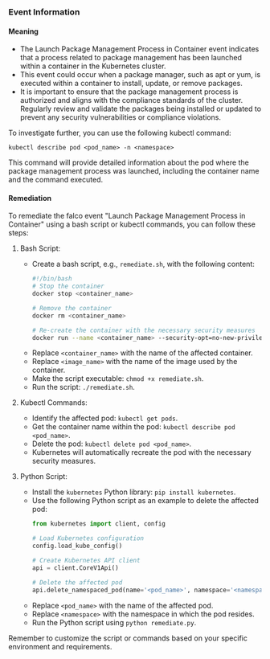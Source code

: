 
### Event Information

#### Meaning

- The Launch Package Management Process in Container event indicates that a process related to package management has been launched within a container in the Kubernetes cluster.
- This event could occur when a package manager, such as apt or yum, is executed within a container to install, update, or remove packages.
- It is important to ensure that the package management process is authorized and aligns with the compliance standards of the cluster. Regularly review and validate the packages being installed or updated to prevent any security vulnerabilities or compliance violations.

To investigate further, you can use the following kubectl command:
```
kubectl describe pod <pod_name> -n <namespace>
```
This command will provide detailed information about the pod where the package management process was launched, including the container name and the command executed.

#### Remediation

To remediate the falco event "Launch Package Management Process in Container" using a bash script or kubectl commands, you can follow these steps:

1. Bash Script:
   - Create a bash script, e.g., `remediate.sh`, with the following content:
     ```bash
     #!/bin/bash
     # Stop the container
     docker stop <container_name>

     # Remove the container
     docker rm <container_name>

     # Re-create the container with the necessary security measures
     docker run --name <container_name> --security-opt=no-new-privileges --cap-drop=ALL <image_name>
     ```
   - Replace `<container_name>` with the name of the affected container.
   - Replace `<image_name>` with the name of the image used by the container.
   - Make the script executable: `chmod +x remediate.sh`.
   - Run the script: `./remediate.sh`.

2. Kubectl Commands:
   - Identify the affected pod: `kubectl get pods`.
   - Get the container name within the pod: `kubectl describe pod <pod_name>`.
   - Delete the pod: `kubectl delete pod <pod_name>`.
   - Kubernetes will automatically recreate the pod with the necessary security measures.

3. Python Script:
   - Install the `kubernetes` Python library: `pip install kubernetes`.
   - Use the following Python script as an example to delete the affected pod:
     ```python
     from kubernetes import client, config

     # Load Kubernetes configuration
     config.load_kube_config()

     # Create Kubernetes API client
     api = client.CoreV1Api()

     # Delete the affected pod
     api.delete_namespaced_pod(name='<pod_name>', namespace='<namespace>')
     ```
   - Replace `<pod_name>` with the name of the affected pod.
   - Replace `<namespace>` with the namespace in which the pod resides.
   - Run the Python script using `python remediate.py`.

Remember to customize the script or commands based on your specific environment and requirements.

